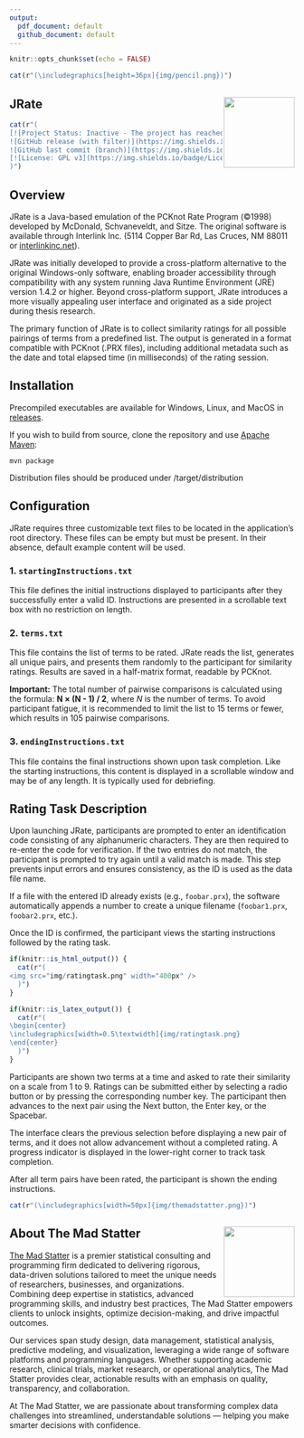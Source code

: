 ---
output: 
  pdf_document: default
  github_document: default
---

```{r setup, include=FALSE}
knitr::opts_chunk$set(echo = FALSE)
```

```{r, include=knitr::is_latex_output(), results="asis"}
cat(r"(\includegraphics[height=36px]{img/pencil.png})")
```

## JRate <img src="img/pencil.png" align="right" width="125px" />

```{r, include=knitr::is_html_output(), results="asis"}
cat(r"(
[![Project Status: Inactive - The project has reached a stable, usable state but is no longer being actively developed; support/maintenance will be provided as time allows.](https://www.repostatus.org/badges/latest/inactive.svg)](https://www.repostatus.org/#inactive)
![GitHub release (with filter)](https://img.shields.io/github/v/release/the-mad-statter/JRate)
![GitHub last commit (branch)](https://img.shields.io/github/last-commit/the-mad-statter/JRate)
[![License: GPL v3](https://img.shields.io/badge/License-GPLv3-blue.svg)](https://www.gnu.org/licenses/gpl-3.0)
)")
```

## Overview

JRate is a Java-based emulation of the PCKnot Rate Program (©1998) developed by McDonald, Schvaneveldt, and Sitze. The original software is available through Interlink Inc. (5114 Copper Bar Rd, Las Cruces, NM 88011 or [interlinkinc.net](https://research-collective.com/PFWeb/index.php)).

JRate was initially developed to provide a cross-platform alternative to the original Windows-only software, enabling broader accessibility through compatibility with any system running Java Runtime Environment (JRE) version 1.4.2 or higher. Beyond cross-platform support, JRate introduces a more visually appealing user interface and originated as a side project during thesis research.

The primary function of JRate is to collect similarity ratings for all possible pairings of terms from a predefined list. The output is generated in a format compatible with PCKnot (.PRX files), including additional metadata such as the date and total elapsed time (in milliseconds) of the rating session.

## Installation

Precompiled executables are available for Windows, Linux, and MacOS in [releases](https://github.com/the-mad-statter/JRate/releases).

If you wish to build from source, clone the repository and use [Apache Maven](https://maven.apache.org/):

```
mvn package
```

Distribution files should be produced under /target/distribution

## Configuration

JRate requires three customizable text files to be located in the application’s root directory. These files can be empty but must be present. In their absence, default example content will be used.

### 1. `startingInstructions.txt`

This file defines the initial instructions displayed to participants after they successfully enter a valid ID. Instructions are presented in a scrollable text box with no restriction on length.

### 2. `terms.txt`

This file contains the list of terms to be rated. JRate reads the list, generates all unique pairs, and presents them randomly to the participant for similarity ratings. Results are saved in a half-matrix format, readable by PCKnot.

**Important:** The total number of pairwise comparisons is calculated using the formula: **N × (N - 1) / 2**, where *N* is the number of terms. To avoid participant fatigue, it is recommended to limit the list to 15 terms or fewer, which results in 105 pairwise comparisons.

### 3. `endingInstructions.txt`

This file contains the final instructions shown upon task completion. Like the starting instructions, this content is displayed in a scrollable window and may be of any length. It is typically used for debriefing.

## Rating Task Description

Upon launching JRate, participants are prompted to enter an identification code consisting of any alphanumeric characters. They are then required to re-enter the code for verification. If the two entries do not match, the participant is prompted to try again until a valid match is made. This step prevents input errors and ensures consistency, as the ID is used as the data file name.

If a file with the entered ID already exists (e.g., `foobar.prx`), the software automatically appends a number to create a unique filename (`foobar1.prx`, `foobar2.prx`, etc.).

Once the ID is confirmed, the participant views the starting instructions followed by the rating task.

```{r, results="asis"}
if(knitr::is_html_output()) {
  cat(r"(
<img src="img/ratingtask.png" width="400px" />
  )")
}

if(knitr::is_latex_output()) {
  cat(r"(
\begin{center}
\includegraphics[width=0.5\textwidth]{img/ratingtask.png}
\end{center}
  )")
}
```

Participants are shown two terms at a time and asked to rate their similarity on a scale from 1 to 9. Ratings can be submitted either by selecting a radio button or by pressing the corresponding number key. The participant then advances to the next pair using the Next button, the Enter key, or the Spacebar.

The interface clears the previous selection before displaying a new pair of terms, and it does not allow advancement without a completed rating. A progress indicator is displayed in the lower-right corner to track task completion.

After all term pairs have been rated, the participant is shown the ending instructions.

```{r, include=knitr::is_latex_output(), results="asis"}
cat(r"(\includegraphics[width=50px]{img/themadstatter.png})")
```

## About The Mad Statter <img src="img/themadstatter.png" align="right" width="125px" />

[The Mad Statter](https://www.themadstatter.com) is a premier statistical consulting and programming firm dedicated to delivering rigorous, data-driven solutions tailored to meet the unique needs of researchers, businesses, and organizations. Combining deep expertise in statistics, advanced programming skills, and industry best practices, The Mad Statter empowers clients to unlock insights, optimize decision-making, and drive impactful outcomes.

Our services span study design, data management, statistical analysis, predictive modeling, and visualization, leveraging a wide range of software platforms and programming languages. Whether supporting academic research, clinical trials, market research, or operational analytics, The Mad Statter provides clear, actionable results with an emphasis on quality, transparency, and collaboration.

At The Mad Statter, we are passionate about transforming complex data challenges into streamlined, understandable solutions — helping you make smarter decisions with confidence.